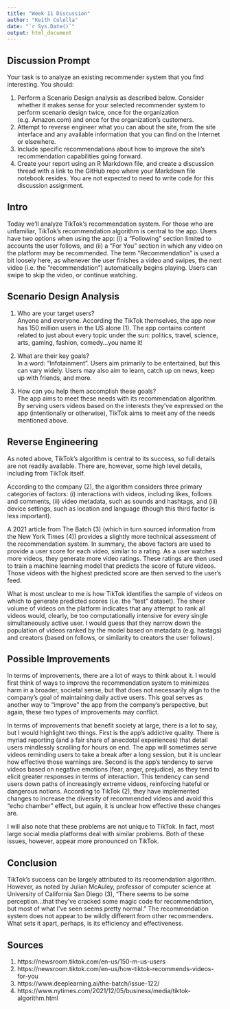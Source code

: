 ```yaml
---
title: "Week 11 Discussion"
author: "Keith Colella"
date: "`r Sys.Date()`"
output: html_document
---
```


## Discussion Prompt

Your task is to analyze an existing recommender system that you find interesting.  You should:

1. Perform a Scenario Design analysis as described below. Consider whether it makes sense for your selected recommender system to perform scenario design twice, once for the organization (e.g. Amazon.com) and once for the organization's customers.
2. Attempt to reverse engineer what you can about the site, from the site interface and any available information that you can find on the Internet or elsewhere.
3. Include specific recommendations about how to improve the site's recommendation capabilities going forward. 
4. Create your report using an R Markdown file, and create a discussion thread with a link to the GitHub repo where your Markdown file notebook resides.  You are not expected to need to write code for this discussion assignment.

## Intro

Today we'll analyze TikTok's recommendation system. For those who are unfamiliar, TikTok's recommendation algorithm is central to the app. Users have two options when using the app: (i) a "Following" section limited to accounts the user follows, and (ii) a "For You" section in which any video on the platform may be recommended. The term "Recommendation" is used a bit loosely here, as whenever the user finishes a video and swipes, the next video (i.e. the "recommendation") automatically begins playing. Users can swipe to skip the video, or continue watching.

## Scenario Design Analysis

1. Who are your target users?  
Anyone and everyone. According the TikTok themselves, the app now has 150 million users in the US alone (1). The app contains content related to just about every topic under the sun: politics, travel, science, arts, gaming, fashion, comedy...you name it!

2. What are their key goals?  
In a word: "Infotainment". Users aim primarily to be entertained, but this can vary widely. Users may also aim to learn, catch up on news, keep up with friends, and more.

3. How can you help them accomplish these goals?  
The app aims to meet these needs with its recommendation algorithm. By serving users videos based on the interests they've expressed on the app (intentionally or otherwise), TikTok aims to meet any of the needs mentioned above.

## Reverse Engineering

As noted above, TikTok's algorithm is central to its success, so full details are not readily available. There are, however, some high level details, including from TikTok itself.

According to the company (2), the algorithm considers three primary categories of factors: (i) interactions with videos, including likes, follows and comments, (ii) video metadata, such as sounds and hashtags, and (iii) device settings, such as location and language (though this third factor is less important).

A 2021 article from The Batch (3) (which in turn sourced information from the New York Times (4)) provides a slightly more technical assessment of the recommendation system. In summary, the above factors are used to provide a user score for each video, similar to a rating. As a user watches more videos, they generate more video ratings. These ratings are then used to train a machine learning model that predicts the score of future videos. Those videos with the highest predicted score are then served to the user's feed.

What is most unclear to me is how TikTok identifies the sample of videos on which to generate predicted scores (i.e. the "test" dataset). The sheer volume of videos on the platform indicates that any attempt to rank all videos would, clearly, be too computationally intensive for every single simultaneously active user. I would guess that they narrow down the population of videos ranked by the model based on metadata (e.g. hastags) and creators (based on follows, or similarity to creators the user follows).

## Possible Improvements

In terms of improvements, there are a lot of ways to think about it. I would first think of ways to improve the recommendation system to minimizes harm in a broader, societal sense, but that does not necessarily align to the company's goal of maintaining daily active users. This goal serves as another way to "improve" the app from the company's perspective, but again, these two types of improvements may conflict.

In terms of improvements that benefit society at large, there is a lot to say, but I would highlight two things. First is the app's addictive quality. There is myriad reporting (and a fair share of anecdotal experiences) that detail users mindlessly scrolling for hours on end. The app will sometimes serve videos reminding users to take a break after a long session, but it is unclear how effective those warnings are. Second is the app's tendency to serve videos based on negative emotions (fear, anger, prejudice), as they tend to elicit greater responses in terms of interaction. This tendency can send users down paths of increasingly extreme videos, reinforcing hateful or dangerous notions. According to TikTok (2), they have implemented changes to increase the diversity of recommended videos and avoid this "echo chamber" effect, but again, it is unclear how effective these changes are.

I will also note that these problems are not unique to TikTok. In fact, most large social media platforms deal with similar problems. Both of these issues, however, appear more pronounced on TikTok.

## Conclusion

TikTok's success can be largely attributed to its recomendation algorithm. However, as noted by Julian McAuley, professor of computer science at University of California San Diego (3), "There seems to be some perception...that they’ve cracked some magic code for recommendation, but most of what I’ve seen seems pretty normal." The recommendation system does not appear to be wildly different from other recommenders. What sets it apart, perhaps, is its efficiency and effectiveness.

## Sources

(1) https://newsroom.tiktok.com/en-us/150-m-us-users  
(2) https://newsroom.tiktok.com/en-us/how-tiktok-recommends-videos-for-you  
(3) https://www.deeplearning.ai/the-batch/issue-122/  
(4) https://www.nytimes.com/2021/12/05/business/media/tiktok-algorithm.html
